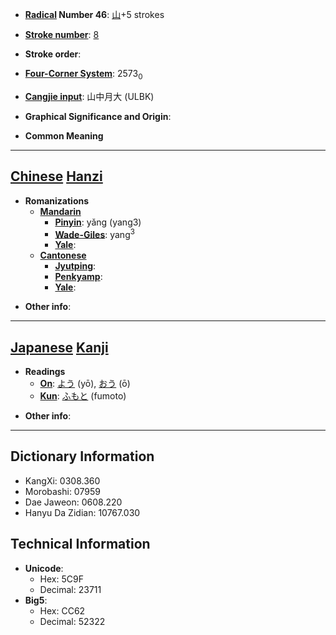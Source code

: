 * '''[[Wiktionary:Chinese radical index| Radical]] Number 46''': [[Wiktionary:Chinese radical index 山|山]]+5 strokes

* '''[[Wiktionary:Chinese total strokes index|Stroke number]]''': [[Wiktionary:Chinese total strokes index 8|8]]

* '''Stroke order''': 

* '''[[Wiktionary:Chinese four corner index|Four-Corner System]]''': 2573<sub>0</sub>

* '''[[Wiktionary:Chinese Cangjie index|Cangjie input]]''': 山中月大 (ULBK)

* '''Graphical Significance and Origin''': 

* '''Common Meaning'''

----

== [[Chinese]] [[Hanzi]] ==

* '''Romanizations'''
** '''[[Mandarin]]'''
*** '''[[Pinyin]]''': yǎng (yang3)
*** '''[[Wade-Giles]]''': yang<sup>3</sup>
*** '''[[Yale]]''': 
** '''[[Cantonese]]'''
*** '''[[Jyutping]]''':
*** '''[[Penkyamp]]''': 
*** '''[[Yale]]''': 

* '''Other info''': 

----

== [[Japanese]] [[Kanji]] ==

* '''Readings'''
** '''[[On]]''': [[よう]] (yō), [[おう]] (ō)
** '''[[Kun]]''': [[ふもと]] (fumoto)

* '''Other info''':  

----

== Dictionary Information ==

* KangXi: 0308.360
* Morobashi: 07959
* Dae Jaweon: 0608.220
* Hanyu Da Zidian: 10767.030

== Technical Information ==

* '''Unicode''':
** Hex: 5C9F
** Decimal: 23711
* '''Big5''':
** Hex: CC62
** Decimal: 52322